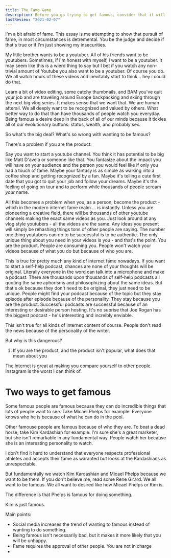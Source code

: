 ```yaml
---
title: The Fame Game
description: Before you go trying to get famous, consider that it will almost certainly be bad for you.
lastReview: "2021-02-07"
---
```


I'm a bit afraid of fame.
This essay is me attempting to show that pursuit of fame, in most circumstances is detremental.
You be the judge and decide if that's true or if I'm just showing my insecurities.


My little brother wants to be a youtuber.
All of his friends want to be youtubers.
Sometimes, if i'm honest with myself, i want to be a youtuber.
It may seem like this is a wierd thing to say but I bet if you watch any non-trivial amount of Youtube you also want to be a youtuber.
Of course you do.
We all watch hours of these videos and inevitably start to think... hey i could do that.

Learn a bit of video editing, some catchy thumbnails, and BAM you've quit your job and are traveling around Europe backpacking and skiing through the next big vlog series.
It makes sense that we want that.
We are human afterall.
We all deeply want to be recognized and valued by others.
What better way to do that than have thousands of people watch you everyday.
Being famous a desire deep in the back of all of our minds because it tickles all of our evolutionary buttons: status, wealth, and probably sex.

So what's the big deal?
What's so wrong with wanting to be famous?

There's a problem if you are the product:

Say you want to start a youtube channel.
You think it has potential to be big like Matt D'avela or someone like that.
You fantasize about the impact you will have on your audience and the person you would feel like if only you had a touch of fame.
Maybe your fantasy is as simple as walking into a coffee shop and getting recognized by a fan.
Maybe it's telling a cute first date that you got to quit your job and follow your dreams.
Maybe it's the feeling of going on tour and to perform while thousands of people scream *your* name.

All this becomes a problem when you, as a person, become the product - which in the modern internet fame realm.... is instantly.
Unless you are pioneering a creative field, there will be thousands of other youtube channels making the exact same videos as you.
Just look around at any vlog style youtubers - all the videos are the same.
Any ideas you present will simply be rehashing things tons of other people are saying.
The number one thing youtubers can do to be successful is to be authentic.
The only unique thing about you need in your videos is you - and that's the point.
You are the product.
People are consuming you.
People won't watch your videos because of what you do but because of who you are.

This is true for pretty much any kind of internet fame nowadays.
If you want to start a self-help podcast, chances are none of your thoughts will be original.
Literally everyone in the word can talk into a microphone and make a podcast.
There are thousands upon thousands of self-help podcasts all quoting the same aphorisms and philosophizing about the same ideas.
But that's ok because they don't need to be original, they just need to be unique.
People might find your podcast because of the topic but they stay episode after episode because of the personality.
They stay because you are the product.
Successful podcasts are successful because of an interesting or desirable person hosting.
It's no suprise that Joe Rogan has the biggest podcast - he's interesting and increibly enviable.

This isn't true for all kinds of internet content of course.
People don't read the news because of the personality of the writer.

But why is this dangerous?

1. If you are the product, and the product isn't popular, what does that mean about you

 The internet is great at making you compare yourself to other people.
 Instagram is the worst I can think of.

# Two ways to get famous

Some famous people are famous because they can do incredible things that lots of people want to see.
Take Micael Phelps for example.
Everyone knows who he is because of what he can do in the pool.

Other famouse people are famous because of who they are.
To beat a dead horse, take Kim Kardashian for example.
I'm sure she's a great marketer, but she isn't remarkable in any fundamental way.
People watch her because she is an interesting personality to watch.

I don't find it hard to understand that everyone respects professional athletes and accepts their fame as waranted but looks at the Kardashians as unrespectable.

But fundamentally we watch Kim Kardashian and Micael Phelps because we want to be them.
If you don't believe me, read some Rene Girard.
We all want to be famous. We all want to desired like how Micael Phelps or Kim is.

The difference is that Phelps is famous for doing something.

Kim is just famous.


Main points:

- Social media increases the trend of wanting to famous instead of wanting to do something.
- Being famous isn't necessarily bad, but it makes it more likely that you will be unhappy. 
- Fame requires the approval of other people. You are not in charge
- 